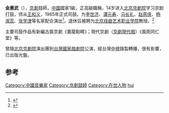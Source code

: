 '''金惠武'''（{{bd|1945年||}}），[[京劇|京劇]]鼓師，[[中國|中國]]國家1級，正高級職稱，14岁进入[[北京京劇院|北京京劇院]]学习京剧打鼓，师从[[王和义|王和义]]，1965年正式司鼓。为[[李世济|李世济]]、[[谭元寿|谭元寿]]、[[马长礼|马长礼]]、[[赵燕侠|赵燕侠]]、[[杨淑蕊|杨淑蕊]]、[[张学津|张学津]]等名家配合演出<ref>{{cite journal |author1=麻雯，张保旗 |title=鼓师金惠武：华美舞台上的幕后英雄 |journal=北京纪事 |issue=9|year=2011 |pages=58-61 |url=http://d.wanfangdata.com.cn/periodical/bjjs201109016}}</ref>。退休后被聘为[[北京戏曲艺术职业学院|北京戏曲艺术职业学院]]教授。<ref>{{cite journal |author1=咪拉，张保旗 |title=金牌司鼓金惠武 从剧院走进学院 |journal=北京纪事 |issue=5|year=2013 |pages=54-57 |url=https://jour.duxiu.com/JourDetail.jsp?dxNumber=100211151014&d=20FC2E4C798EE76F999D7044BEE63E85&fenlei=110903050803 |issn=1005-9075}}</ref>

主要司鼓作品有新編古裝京劇《畫龍點睛》；現代京劇（[[京劇現代戲|京劇現代戲]]）《風雨同仁堂》等。

曾隨[[北京京劇院|北京京劇院]]演出團到[[台灣|台灣]][[國家戲劇院|國家戲劇院]]公演，經台灣[[中視|中視]]錄製轉播，很有影響，已出版光盤。

==参考==
{{refs}}

{{DEFAULTSORT:jin huiwu}}
[[Category:中國音樂家|Category:中國音樂家]]
[[Category:京劇鼓師|Category:京劇鼓師]]
[[Category:在世人物|Category:在世人物]]
[[Category:金姓|hui]]
{{china-bio-stub}}